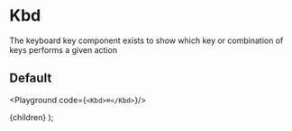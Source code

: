 
# Kbd

The keyboard key component exists to show which key or combination of keys performs a given action

## Default

<Playground code={`<Kbd>⌘</Kbd>`}/>

  <Layout>
    {children}
  </Layout>
);